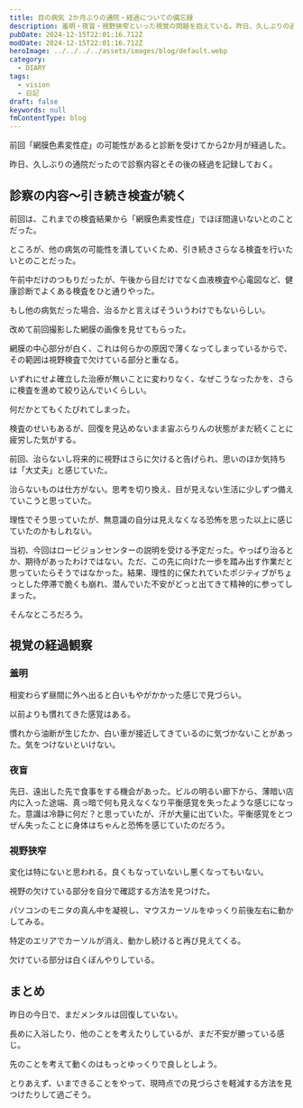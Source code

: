```yaml
---
title: 目の病気 2か月ぶりの通院・経過についての備忘録
description: 羞明・夜盲・視野狭窄といった視覚の問題を抱えている。昨日、久しぶりの通院だったので診察内容とその後の経過を記録しておく。今後も検査が続き、診断が確定するのはまだ先になりそうだ。現時点で感じている不安や、目の経過観察を記録しておく。
pubDate: 2024-12-15T22:01:16.712Z
modDate: 2024-12-15T22:01:16.712Z
heroImage: ../../../../assets/images/blog/default.webp
category:
  - DIARY
tags:
  - vision
  - 日記
draft: false
keywords: null
fmContentType: blog
---
```



前回「網膜色素変性症」の可能性があると診断を受けてから2か月が経過した。

<BlogCard
    title="網膜色素変性症と向き合う"
    description="数年前からモノが見えづらくなった。加齢によるものとあきらめていたが、2年ほど前からいよいよ生活に支障を感じ、近所の眼科へ通い始めた。処方された目薬を点眼し、眼鏡をかける生活となった。だがあまり効果は無く、悪化の一途をたどる日々だった。今年に入り、大きな病院で検査を受けるようにすすめられた。"
    url='https://www.neputa-note.net/2024/10/pigmentary-degeneration-of-the-retina/'
    domain='www.neputa-note.net' />

昨日、久しぶりの通院だったので診察内容とその後の経過を記録しておく。

## 診察の内容～引き続き検査が続く

前回は、これまでの検査結果から「網膜色素変性症」でほぼ間違いないとのことだった。

ところが、他の病気の可能性を潰していくため、引き続きさらなる検査を行いたいとのことだった。

午前中だけのつもりだったが、午後から目だけでなく血液検査や心電図など、健康診断でよくある検査をひと通りやった。

もし他の病気だった場合、治るかと言えばそういうわけでもないらしい。

改めて前回撮影した網膜の画像を見せてもらった。

網膜の中心部分が白く、これは何らかの原因で薄くなってしまっているからで、その範囲は視野検査で欠けている部分と重なる。

いずれにせよ確立した治療が無いことに変わりなく、なぜこうなったかを、さらに検査を進めて絞り込んでいくらしい。

何だかとてもくたびれてしまった。

検査のせいもあるが、回復を見込めないまま宙ぶらりんの状態がまだ続くことに疲労した気がする。

前回、治らないし将来的に視野はさらに欠けると告げられ、思いのほか気持ちは「大丈夫」と感じていた。

治らないものは仕方がない。思考を切り換え、目が見えない生活に少しずつ備えていこうと思っていた。

理性でそう思っていたが、無意識の自分は見えなくなる恐怖を思った以上に感じていたのかもしれない。

当初、今回はロービジョンセンターの説明を受ける予定だった。やっぱり治るとか、期待があったわけではない。ただ、この先に向けた一歩を踏み出す作業だと思っていたらそうではなかった。結果、理性的に保たれていたポジティブがちょっとした停滞で脆くも崩れ、潜んでいた不安がどっと出てきて精神的に参ってしまった。

そんなところだろう。

## 視覚の経過観察

### 羞明

相変わらず昼間に外へ出ると白いもやがかかった感じで見づらい。

以前よりも慣れてきた感覚はある。

慣れから油断が生じたか、白い車が接近してきているのに気づかないことがあった。気をつけないといけない。

### 夜盲

先日、遠出した先で食事をする機会があった。ビルの明るい廊下から、薄暗い店内に入った途端、真っ暗で何も見えなくなり平衡感覚を失ったような感じになった。意識は冷静に何だ？と思っていたが、汗が大量に出ていた。平衡感覚をとつぜん失ったことに身体はちゃんと恐怖を感じていたのだろう。

### 視野狭窄

変化は特にないと思われる。良くもなっていないし悪くなってもいない。

視野の欠けている部分を自分で確認する方法を見つけた。

パソコンのモニタの真ん中を凝視し、マウスカーソルをゆっくり前後左右に動かしてみる。

特定のエリアでカーソルが消え、動かし続けると再び見えてくる。

欠けている部分は白くぼんやりしている。

## まとめ

昨日の今日で、まだメンタルは回復していない。

長めに入浴したり、他のことを考えたりしているが、まだ不安が勝っている感じ。

先のことを考えて動くのはもっとゆっくりで良しとしよう。

とりあえず、いまできることをやって、現時点での見づらさを軽減する方法を見つけたりして過ごそう。